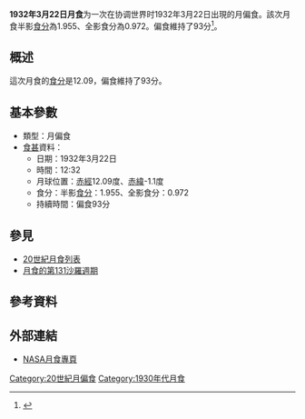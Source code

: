 {{vfd|沒有足夠的可靠資料來源能夠讓這個條目符合[[Wikipedia:關注度|Wikipedia:關注度]]中的標準|date=2022/06/08}}
{{Notability|time=2022-05-09T08:01:02+00:00}}
{{Infobox lunar eclipse
| date        = 1932年3月22日
| time        = 12:32
| nature     = 月偏食
| saros       = 131
| gamma           = -0.496
| magnitude      = 半影食分：1.955<br/>全影食分：0.972
| par_duration   = 93分
| tot_duration    = 
| chart               = Lunar eclipse chart close-1932Mar22.png
}}
'''1932年3月22日月食'''为一次在协调世界时1932年3月22日出現的月偏食。該次月食半影[[食分|食分]]為1.955、全影食分為0.972。偏食維持了93分<ref name="nasa_catalog_list">{{cite web|url=http://eclipse.gsfc.nasa.gov/LEcat/LE1901-2000.html|title=Lunar Eclipses: 1901 to 2000|language=en|publisher=[[NASA|NASA]]|archiveurl=https://web.archive.org/web/20080331031357/http://eclipse.gsfc.nasa.gov/LEcat/LE1901-2000.html|archivedate=2008-03-31|deadurl=yes|accessdate=2016-09-10}}</ref>。

== 概述 ==
這次月食的[[食分|食分]]是12.09，偏食維持了93分。

== 基本參數 ==
{{NoteUTC}}
* 類型：月偏食
*[[食甚|食甚]]資料：
** 日期：1932年3月22日
** 時間：12:32
** 月球位置：[[赤經|赤經]]12.09度、[[赤緯|赤緯]]-1.1度
** 食分：半影[[食分|食分]]：1.955、全影食分：0.972
** 持續時間：偏食93分

== 參見 ==
{{portal box|天文學}}
* [[20世紀月食列表|20世紀月食列表]]
* [[月食的第131沙羅週期|月食的第131沙羅週期]]

== 參考資料 ==
{{reflist}}

== 外部連結 ==
* [http://eclipse.gsfc.nasa.gov/lunar.html NASA月食專頁]{{Wayback|url=http://eclipse.gsfc.nasa.gov/lunar.html |date=20181231235927 }}{{en icon}}
{{Lunar-eclipse-stub}}
{{月食}}

[[Category:20世紀月偏食|Category:20世紀月偏食]]
[[Category:1930年代月食|Category:1930年代月食]]